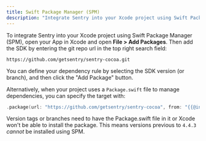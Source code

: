```yaml
---
title: Swift Package Manager (SPM)
description: "Integrate Sentry into your Xcode project using Swift Package Manager (SPM)."
---
```


To integrate Sentry into your Xcode project using Swift Package Manager (SPM), open your App in Xcode and open **File > Add Packages**. Then add the SDK by entering the git repo url in the top right search field:

```
https://github.com/getsentry/sentry-cocoa.git
```

You can define your dependency rule by selecting the SDK version (or branch), and then click the "Add Package" button.

Alternatively, when your project uses a `Package.swift` file to manage dependencies, you can specify the target with:

```swift {tabTitle:Swift}
.package(url: "https://github.com/getsentry/sentry-cocoa", from: "{{@inject packages.version('sentry.cocoa') }}"),
```

<Note>

Version tags or branches need to have the Package.swift file in it or Xcode won't be able to install the package. This means versions previous to `4.4.3` _cannot_ be installed using SPM.

 </Note>
